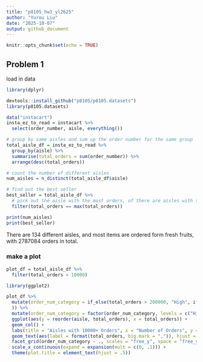 ```yaml
---
title: "p8105_hw3_yl2625"
author: "Yurou Liu"
date: "2025-10-07"
output: github_document
---
```


```r
knitr::opts_chunk$set(echo = TRUE)
```

## Problem 1
load in data

```r
library(dplyr)

devtools::install_github("p8105/p8105.datasets")
library(p8105.datasets)

data("instacart") 
insta_ez_to_read = instacart %>% 
  select(order_number, aisle, everything())
```

```r
# group by same aisles and sum up the order number for the same group 
total_aisle_df = insta_ez_to_read %>% 
  group_by(aisle) %>% 
  summarise(total_orders = sum(order_number)) %>%
  arrange(desc(total_orders))

# count the number of different aisles
num_aisles = n_distinct(total_aisle_df$aisle)

# find out the best seller
best_seller = total_aisle_df %>% 
  # pick out the aisle with the most orders, of there are aisles with the same number of orders, they will be picked out together
  filter(total_orders == max(total_orders))

print(num_aisles)
print(best_seller)
```
There are 134 different aisles, and most items are ordered form fresh fruits, with 2787084 orders in total.

### make a plot

```r
plot_df = total_aisle_df %>% 
  filter(total_orders > 10000)

library(ggplot2)

plot_df %>% 
  mutate(order_num_category = if_else(total_orders > 200000, "High", if_else(total_orders > 50000, "Medium", "Low")
  )) %>% 
  mutate(order_num_category = factor(order_num_category, levels = c("High", "Medium", "Low"))) %>% 
  ggplot(aes(y = reorder(aisle, total_orders), x = total_orders)) + 
  geom_col() +
  labs(title = "Aisles with 10000+ Orders", x = "Number of Orders", y = "Aisle") + 
  geom_text(aes(label = format(total_orders, big.mark = ",")), hjust = -.05, size = 3) + 
  facet_grid(order_num_category ~ ., scales = "free_y", space = "free_y") +
  scale_x_continuous(expand = expansion(mult = c(0, .1))) + 
  theme(plot.title = element_text(hjust = .5))
```
